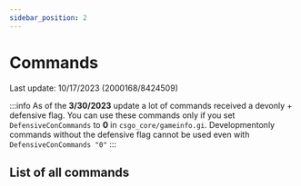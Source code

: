 ```yaml
---
sidebar_position: 2
---
```



# Commands
Last update: 10/17/2023 (2000168/8424509)

:::info
As of the **3/30/2023** update a lot of commands received a devonly + defensive flag. You can use these commands only if you set `DefensiveConCommands` to **0** in `csgo_core/gameinfo.gi`.
Developmentonly commands without the defensive flag cannot be used even with `DefensiveConCommands "0"`
:::

## List of all commands

<CommandList/>